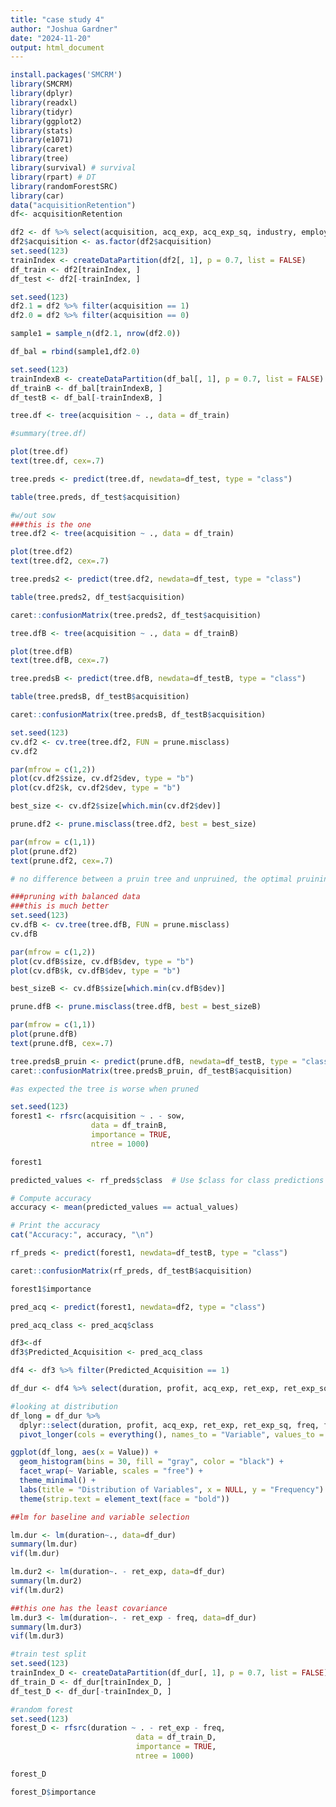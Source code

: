 ```yaml
---
title: "case study 4"
author: "Joshua Gardner"
date: "2024-11-20"
output: html_document
---
```


```r
install.packages('SMCRM')
library(SMCRM)
library(dplyr)
library(readxl)
library(tidyr)
library(ggplot2)
library(stats)
library(e1071)
library(caret)
library(tree)
library(survival) # survival
library(rpart) # DT
library(randomForestSRC)
library(car)
data("acquisitionRetention")
df<- acquisitionRetention
```

```r
df2 <- df %>% select(acquisition, acq_exp, acq_exp_sq, industry, employees)
df2$acquisition <- as.factor(df2$acquisition)
set.seed(123)
trainIndex <- createDataPartition(df2[, 1], p = 0.7, list = FALSE)
df_train <- df2[trainIndex, ]
df_test <- df2[-trainIndex, ]
```

```r
set.seed(123) 
df2.1 = df2 %>% filter(acquisition == 1)
df2.0 = df2 %>% filter(acquisition == 0)

sample1 = sample_n(df2.1, nrow(df2.0))

df_bal = rbind(sample1,df2.0)

set.seed(123)
trainIndexB <- createDataPartition(df_bal[, 1], p = 0.7, list = FALSE)
df_trainB <- df_bal[trainIndexB, ]
df_testB <- df_bal[-trainIndexB, ]
```

```r
tree.df <- tree(acquisition ~ ., data = df_train)

#summary(tree.df)

plot(tree.df)
text(tree.df, cex=.7)

tree.preds <- predict(tree.df, newdata=df_test, type = "class")

table(tree.preds, df_test$acquisition)

#w/out sow
###this is the one
tree.df2 <- tree(acquisition ~ ., data = df_train)

plot(tree.df2)
text(tree.df2, cex=.7)

tree.preds2 <- predict(tree.df2, newdata=df_test, type = "class")

table(tree.preds2, df_test$acquisition)

caret::confusionMatrix(tree.preds2, df_test$acquisition)
```
```r
tree.dfB <- tree(acquisition ~ ., data = df_trainB)

plot(tree.dfB)
text(tree.dfB, cex=.7)

tree.predsB <- predict(tree.dfB, newdata=df_testB, type = "class")

table(tree.predsB, df_testB$acquisition)

caret::confusionMatrix(tree.predsB, df_testB$acquisition)
```

```r
set.seed(123)
cv.df2 <- cv.tree(tree.df2, FUN = prune.misclass)
cv.df2

par(mfrow = c(1,2))
plot(cv.df2$size, cv.df2$dev, type = "b")
plot(cv.df2$k, cv.df2$dev, type = "b")

best_size <- cv.df2$size[which.min(cv.df2$dev)]

prune.df2 <- prune.misclass(tree.df2, best = best_size)

par(mfrow = c(1,1))
plot(prune.df2)
text(prune.df2, cex=.7)

# no difference between a pruin tree and unpruined, the optimal pruining gave me the same tree as a regular unpruind. 

###pruning with balanced data
###this is much better 
set.seed(123)
cv.dfB <- cv.tree(tree.dfB, FUN = prune.misclass)
cv.dfB

par(mfrow = c(1,2))
plot(cv.dfB$size, cv.dfB$dev, type = "b")
plot(cv.dfB$k, cv.dfB$dev, type = "b")

best_sizeB <- cv.dfB$size[which.min(cv.dfB$dev)]

prune.dfB <- prune.misclass(tree.dfB, best = best_sizeB)

par(mfrow = c(1,1))
plot(prune.dfB)
text(prune.dfB, cex=.7)

tree.predsB_pruin <- predict(prune.dfB, newdata=df_testB, type = "class")
caret::confusionMatrix(tree.predsB_pruin, df_testB$acquisition)

#as expected the tree is worse when pruned 
```

```r
set.seed(123)
forest1 <- rfsrc(acquisition ~ . - sow, 
                  data = df_trainB, 
                  importance = TRUE, 
                  ntree = 1000)

forest1

predicted_values <- rf_preds$class  # Use $class for class predictions

# Compute accuracy
accuracy <- mean(predicted_values == actual_values)

# Print the accuracy
cat("Accuracy:", accuracy, "\n")

rf_preds <- predict(forest1, newdata=df_testB, type = "class")

caret::confusionMatrix(rf_preds, df_testB$acquisition)

forest1$importance


```

```r
pred_acq <- predict(forest1, newdata=df2, type = "class")

pred_acq_class <- pred_acq$class

df3<-df
df3$Predicted_Acquisition <- pred_acq_class

df4 <- df3 %>% filter(Predicted_Acquisition == 1)

```

```r
df_dur <- df4 %>% select(duration, profit, acq_exp, ret_exp, ret_exp_sq, freq, freq_sq, crossbuy, sow, industry, revenue, employees)

#looking at distribution 
df_long = df_dur %>% 
  dplyr::select(duration, profit, acq_exp, ret_exp, ret_exp_sq, freq, freq_sq, crossbuy, sow, industry, revenue, employees) %>%
  pivot_longer(cols = everything(), names_to = "Variable", values_to = "Value")

ggplot(df_long, aes(x = Value)) +
  geom_histogram(bins = 30, fill = "gray", color = "black") +
  facet_wrap(~ Variable, scales = "free") +
  theme_minimal() +
  labs(title = "Distribution of Variables", x = NULL, y = "Frequency") +
  theme(strip.text = element_text(face = "bold"))

##lm for baseline and variable selection

lm.dur <- lm(duration~., data=df_dur)
summary(lm.dur)
vif(lm.dur)

lm.dur2 <- lm(duration~. - ret_exp, data=df_dur)
summary(lm.dur2)
vif(lm.dur2)

##this one has the least covariance 
lm.dur3 <- lm(duration~. - ret_exp - freq, data=df_dur)
summary(lm.dur3)
vif(lm.dur3)

#train test split
set.seed(123)
trainIndex_D <- createDataPartition(df_dur[, 1], p = 0.7, list = FALSE)
df_train_D <- df_dur[trainIndex_D, ]
df_test_D <- df_dur[-trainIndex_D, ]

#random forest 
set.seed(123)
forest_D <- rfsrc(duration ~ . - ret_exp - freq, 
                            data = df_train_D, 
                            importance = TRUE, 
                            ntree = 1000)

forest_D
```
```r
forest_D$importance
```

